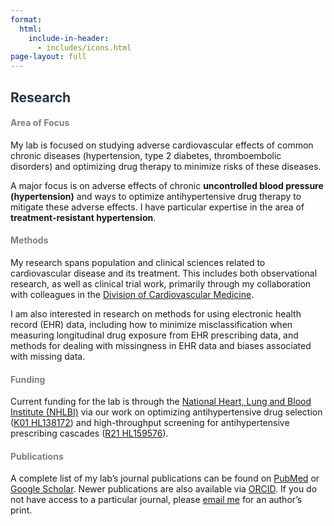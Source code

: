 ```yaml
---
format: 
  html:
    include-in-header: 
      - includes/icons.html
page-layout: full
---
```


## [Research]{style="color: #1E354B"}

#### [Area of Focus]{style="color: #7f7f7f"}

My lab is focused on studying adverse cardiovascular effects of common chronic diseases (hypertension, type 2 diabetes, thromboembolic disorders) and optimizing drug therapy to minimize risks of these diseases.

A major focus is on adverse effects of chronic **uncontrolled blood pressure (hypertension)** and ways to optimize antihypertensive drug therapy to mitigate these adverse effects. I have particular expertise in the area of **treatment-resistant hypertension**.

#### [Methods]{style="color: #7f7f7f"}

My research spans population and clinical sciences related to cardiovascular disease and its treatment. This includes both observational research, as well as clinical trial work, primarily through my collaboration with colleagues in the [Division of Cardiovascular Medicine](https://cardiology.medicine.ufl.edu/).

I am also interested in research on methods for using electronic health record (EHR) data, including how to minimize misclassification when measuring longitudinal drug exposure from EHR prescribing data, and methods for dealing with missingness in EHR data and biases associated with missing data.

#### [Funding]{style="color: #7f7f7f"}

Current funding for the lab is through the [National Heart, Lung and Blood Institute (NHLBI)](https://www.nhlbi.nih.gov/) via our work on optimizing antihypertensive drug selection ([K01 HL138172](https://projectreporter.nih.gov/project_info_description.cfm?aid=9744791&icde=49548436)) and high-throughput screening for antihypertensive prescribing cascades ([R21 HL159576](https://reporter.nih.gov/search/aVEJuvDVJU--RrP-s2UzIQ/project-details/10516334)).

#### [Publications]{style="color: #7f7f7f"}

A complete list of my lab's journal publications can be found on [PubMed](https://www.ncbi.nlm.nih.gov/myncbi/steven.smith.4/bibliography/public/) or [Google Scholar](https://scholar.google.com/citations?user=3MKlN-EAAAAJ&hl=en). Newer publications are also available via [ORCID](https://orcid.org/0000-0002-0201-839X). If you do not have access to a particular journal, please [email me](mailto:ssmith@cop.ufl.edu) for an author's print.
